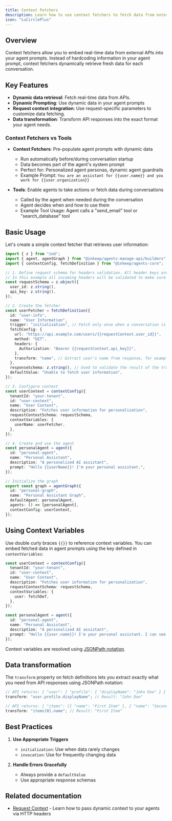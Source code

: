 ```yaml
---
title: Context Fetchers
description: Learn how to use context fetchers to fetch data from external sources and make it available to your agents
icon: "LuCirclePlus"
---
```


## Overview

Context fetchers allow you to embed real-time data from external APIs into your agent prompts. Instead of hardcoding information in your agent prompt, context fetchers dynamically retrieve fresh data for each conversation.

## Key Features

- **Dynamic data retrieval**: Fetch real-time data from APIs.
- **Dynamic Prompting**: Use dynamic data in your agent prompts
- **Request context integration**: Use request-specific parameters to customize data fetching.
- **Data transformation**: Transform API responses into the exact format your agent needs.


### Context Fetchers vs Tools

- **Context Fetchers**: Pre-populate agent prompts with dynamic data
  - Run automatically before/during conversation startup
  - Data becomes part of the agent's system prompt
  - Perfect for: Personalized agent personas, dynamic agent guardrails
  - Example Prompt: `You are an assistant for {{user.name}} and you work for {{user.organization}}`

- **Tools**: Enable agents to take actions or fetch data during conversations
  - Called by the agent when needed during the conversation
  - Agent decides when and how to use them
  - Example Tool Usage: Agent calls a "send_email" tool or "search_database" tool


## Basic Usage

Let's create a simple context fetcher that retrieves user information:

```typescript
import { z } from "zod";
import { agent, agentGraph } from "@inkeep/agents-manage-api/builders";
import { contextConfig, fetchDefinition } from "@inkeep/agents-core";

// 1. Define request schema for headers validation. All header keys are converted to lowercase.
// In this example all incoming headers will be validated to make sure they include user_id and api_key.
const requestSchema = z.object({
  user_id: z.string(),
  api_key: z.string(),
});

// 2. Create the fetcher
const userFetcher = fetchDefinition({
  id: "user-info",
  name: "User Information",
  trigger: "initialization", // Fetch only once when a conversation is started with the graph. When set to "invocation", the fetch will be executed every time a request is made to the graph.
  fetchConfig: {
    url: "https://api.example.com/users/{{requestContext.user_id}}",
    method: "GET",
    headers: {
      Authorization: "Bearer {{requestContext.api_key}}",
    },
    transform: "name", // Extract user's name from response, for example if the response is { "name": "John Doe", "email": "john.doe@example.com" }, the transform will return "John Doe"
  },
  responseSchema: z.string(), // Used to validate the result of the transformed api response.
  defaultValue: "Unable to fetch user information",
});

// 3. Configure context
const userContext = contextConfig({
  tenantId: "your-tenant",
  id: "user-context",
  name: "User Context",
  description: "Fetches user information for personalization",
  requestContextSchema: requestSchema,
  contextVariables: {
    userName: userFetcher,
  },
});

// 4. Create and use the agent
const personalAgent = agent({
  id: "personal-agent",
  name: "Personal Assistant",
  description: "A personalized AI assistant",
  prompt: "Hello {{userName}}! I'm your personal assistant.",
});

// Initialize the graph
export const graph = agentGraph({
  id: "personal-graph",
  name: "Personal Assistant Graph",
  defaultAgent: personalAgent,
  agents: () => [personalAgent],
  contextConfig: userContext,
});
```

## Using Context Variables

Use double curly braces `{{}}` to reference context variables. 
You can embed fetched data in agent prompts using the key defined in `contextVariables`:

```typescript
const userContext = contextConfig({
  tenantId: "your-tenant",
  id: "user-context",
  name: "User Context",
  description: "Fetches user information for personalization",
  requestContextSchema: requestSchema,
  contextVariables: {
    user: fetchDef,
  },
});

const personalAgent = agent({
  id: "personal-agent",
  name: "Personal Assistant",
  description: "A personalized AI assistant",
  prompt: "Hello {{user.name}}! I'm your personal assistant. I can see that you work for {{requestContext.org_alias}}",
});
```

Context variables are resolved using [JSONPath notation](https://jsonpath.com).

## Data transformation

The `transform` property on fetch definitions lets you extract exactly what you need from API responses using JSONPath notation:

```typescript
// API returns: { "user": { "profile": { "displayName": "John Doe" } } }
transform: "user.profile.displayName"; // Result: "John Doe"

// API returns: { "items": [{ "name": "First Item" }, { "name": "Second Item" }] }
transform: "items[0].name"; // Result: "First Item"
```

## Best Practices

1. **Use Appropriate Triggers**

   - `initialization`: Use when data rarely changes
   - `invocation`: Use for frequently changing data

2. **Handle Errors Gracefully**

   - Always provide a `defaultValue`
   - Use appropriate response schemas

## Related documentation

- [Request Context](/typescript-sdk/request-context) - Learn how to pass dynamic context to your agents via HTTP headers
